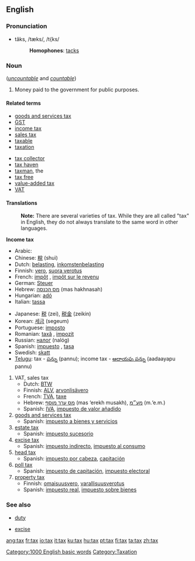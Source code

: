 ==English==

===Pronunciation===
*tăks, /tæks/, /t{ks/
*:'''Homophones''': [[tacks]]

===Noun===
{{en-noun-reg-es}} (''[[uncountable]]'' and ''[[countable]]'')

# Money paid to the government for public purposes.

====Related terms====
{{top}}
*[[goods and services tax]]
*[[GST]]
*[[income tax]]
*[[sales tax]]
*[[taxable]]
*[[taxation]]
{{mid}}
*[[tax collector]]
*[[tax haven]]
*[[taxman]], the
*[[tax free]]
*[[value-added tax]]
*[[VAT]]
{{bottom}}

====Translations====

:'''Note:''' There are several varieties of tax. While they are all called "tax" in English, they do not always translate to the same word in other languages.

'''Income tax'''
{{top}}
*Arabic: {{ARchar|[[ضريبة]]}} {{Unicode|(ɖarí:ba)}} {{f}}
*Chinese: [[稅]] (shuì)
*Dutch: [[belasting]], [[inkomstenbelasting]]
*Finnish: [[vero]], [[suora verotus]]
*French: [[impôt]] {{m}}, [[impôt sur le revenu]] {{m}}
*German: [[Steuer]] {{f}}
*Hebrew: [[מס הכנסה]] (mas hakhnasah) {{m}}
*Hungarian: [[adó]]
*Italian: [[tassa]] {{f}}
{{mid}}
*Japanese: [[税]] (zei), [[税金]] (zeikin)
*Korean: [[세금]] (segeum)
*Portuguese: [[imposto]] {{m}}
*Romanian: [[taxă]] {{f}}, [[impozit]] {{n}}
*Russian: [[налог]] (nalóg) {{m}}
*Spanish: [[impuesto]] {{m}}, [[tasa]] {{f}}
*Swedish: [[skatt]]
*[[Telugu]]: tax - [[పన్ను]] (pannu); income tax - [[ఆదాయపు పన్ను]] (aadaayapu pannu)
{{bottom}}

#VAT, sales tax
#*Dutch: [[BTW]]
#*Finnish: [[ALV]], [[arvonlisävero]]
#*French: [[TVA]], [[taxe]]
#*Hebrew: [[מס ערך מוסף]] (mas ‘erekh musakh), [[מע״מ]] (m.‘e.m.)
#*Spanish: [[IVA]], [[impuesto de valor añadido]]
#[[goods and services tax]]
#*Spanish: [[impuesto a bienes y servicios]]
#[[estate tax]]
#*Spanish: [[impuesto sucesorio]]
#[[excise tax]]
#*Spanish: [[impuesto indirecto]], [[impuesto al consumo]]
#[[head tax]]
#*Spanish: [[impuesto por cabeza]], [[capitación]]
#[[poll tax]]
#*Spanish: [[impuesto de capitación]], [[impuesto electoral]]
#[[property tax]]
#*Finnish: [[omaisuusvero]], [[varallisuusverotus]]
#*Spanish: [[impuesto real]], [[impuesto sobre bienes]]

===See also===
{{top}}
*[[duty]]
{{mid}}
*[[excise]]
{{bottom}}

[[Category:1000 English basic words]]
[[Category:Taxation]]

[[ang:tax]]
[[fr:tax]]
[[io:tax]]
[[it:tax]]
[[ku:tax]]
[[hu:tax]]
[[pt:tax]]
[[fi:tax]]
[[ta:tax]]
[[zh:tax]]